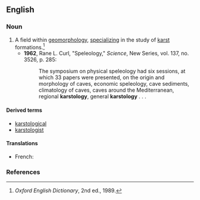 ==English==

===Noun===
{{en-noun|-}}

# A field within [[geomorphology]], [[specialize|specializing]] in the study of [[karst]] formations.<ref>''Oxford English Dictionary'', 2nd ed., 1989.</ref>
#* '''1962''', Rane L. Curl, "Speleology," ''Science'', New Series, vol. 137, no. 3526, p. 285:
#*: The symposium on physical speleology had six sessions, at which 33 papers were presented, on the origin and morphology of caves, economic speleology, cave sediments, climatology of caves, caves around the Mediterranean, regional '''karstology''', general '''karstology''' . . .

====Derived terms====
* [[karstological]]
* [[karstologist]]

====Translations====
{{trans-top|field within geomorphology}}
* French: {{t-|fr|karstologie|f}}
{{trans-mid}}
{{trans-bottom}}

===References===
<references/>